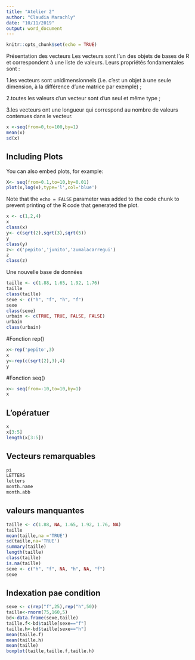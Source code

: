```yaml
---
title: "Atelier 2"
author: "Claudia Marachly"
date: "10/11/2019"
output: word_document
---
```


```r
knitr::opts_chunk$set(echo = TRUE)
```
Présentation des vecteurs
Les vecteurs sont l’un des objets de bases de R et correspondent à une liste de valeurs. Leurs propriétés fondamentales sont :

1.les vecteurs sont unidimensionnels (i.e. c’est un objet à une seule dimension, à la différence d’une matrice par exemple) ;

2.toutes les valeurs d’un vecteur sont d’un seul et même type ;

3.les vecteurs ont une longueur qui correspond au nombre de valeurs contenues dans le vecteur.

```r
x <-seq(from=0,to=100,by=1)
mean(x)
sd(x)
```

## Including Plots

You can also embed plots, for example:

```r
X<- seq(from=0.1,to=10,by=0.01)
plot(x,log(x),type='l',col='blue')
```

Note that the `echo = FALSE` parameter was added to the code chunk to prevent printing of the R code that generated the plot.

```r
x <- c(1,2,4)
x
class(x)
y<- c(sqrt(2),sqrt(3),sqrt(5))
y
class(y)
z<- c('pepito','junito','zumalacarregui')
z
class(z)
```

Une nouvelle base de données
```r
taille <- c(1.88, 1.65, 1.92, 1.76)
taille
class(taille)
sexe <- c("h", "f", "h", "f")
sexe
class(sexe)
urbain <- c(TRUE, TRUE, FALSE, FALSE)
urbain
class(urbain)
```

#Fonction rep()
```r
x<-rep('pepito',3)
x
y<-rep(c(sqrt(2),3),4)
y
```

#Fonction seq()
```r
x<- seq(from=-10,to=10,by=1)
x
```

## L'opératuer

```r
x
x[3:5]
length(x[3:5])
```

## Vecteurs remarquables

```r
pi
LETTERS
letters
month.name
month.abb
```

## valeurs manquantes 
```r
taille <- c(1.88, NA, 1.65, 1.92, 1.76, NA)
taille
mean(taille,na ='TRUE')
sd(taille,na='TRUE')
summary(taille)
length(taille)
class(taille)
is.na(taille)
sexe <- c("h", "f", NA, "h", NA, "f")
sexe
```

## Indexation pae condition
```r
sexe <- c(rep("f",25),rep("h",50))
taille<-rnorm(75,160,5)
bd<-data.frame(sexe,taille)
taille.f<-bd$taille[sexe=="f"]
taille.h<-bd$taille[sexe=="h"]
mean(taille.f)
mean(taille.h)
mean(taille)
boxplot(taille,taille.f,taille.h)
```








